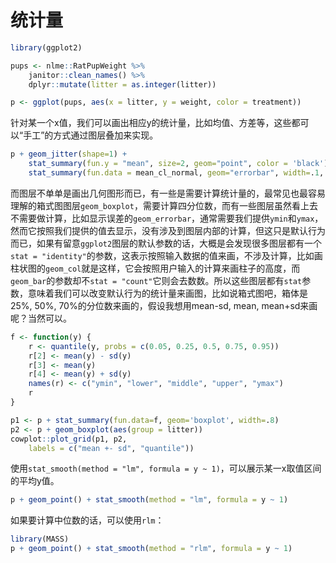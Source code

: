 # 统计量 {#chapter-summary}

```r
library(ggplot2)

pups <- nlme::RatPupWeight %>% 
    janitor::clean_names() %>%
    dplyr::mutate(litter = as.integer(litter))

p <- ggplot(pups, aes(x = litter, y = weight, color = treatment))
```

针对某一个x值，我们可以画出相应y的统计量，比如均值、方差等，这些都可以“手工”的方式通过图层叠加来实现。


```r
p + geom_jitter(shape=1) + 
    stat_summary(fun.y = "mean", size=2, geom="point", color = 'black') + 
    stat_summary(fun.data = mean_cl_normal, geom="errorbar", width=.1, color='black')
```


而图层不单单是画出几何图形而已，有一些是需要计算统计量的，最常见也最容易理解的箱式图图层`geom_boxplot`，需要计算四分位数，而有一些图层虽然看上去不需要做计算，比如显示误差的`geom_errorbar`，通常需要我们提供`ymin`和`ymax`，然而它按照我们提供的值去显示，没有涉及到图层内部的计算，但这只是默认行为而已，如果有留意`ggplot2`图层的默认参数的话，大概是会发现很多图层都有一个`stat = "identity"`的参数，这表示按照输入数据的值来画，不涉及计算，比如画柱状图的`geom_col`就是这样，它会按照用户输入的计算来画柱子的高度，而`geom_bar`的参数却不`stat = "count"`它则会去数数。所以这些图层都有`stat`参数，意味着我们可以改变默认行为的统计量来画图，比如说箱式图吧，箱体是25%, 50%, 70%的分位数来画的，假设我想用mean-sd, mean, mean+sd来画呢？当然可以。

```r
f <- function(y) {
	r <- quantile(y, probs = c(0.05, 0.25, 0.5, 0.75, 0.95))
    r[2] <- mean(y) - sd(y) 
	r[3] <- mean(y)
    r[4] <- mean(y) + sd(y)
    names(r) <- c("ymin", "lower", "middle", "upper", "ymax")
	r
}

p1 <- p + stat_summary(fun.data=f, geom='boxplot', width=.8) 
p2 <- p + geom_boxplot(aes(group = litter))
cowplot::plot_grid(p1, p2, 
    labels = c("mean +- sd", "quantile"))
```





使用`stat_smooth(method = "lm", formula = y ~ 1)`，可以展示某一x取值区间的平均y值。

```r
p + geom_point() + stat_smooth(method = "lm", formula = y ~ 1)
```


如果要计算中位数的话，可以使用`rlm`：

```r
library(MASS)
p + geom_point() + stat_smooth(method = "rlm", formula = y ~ 1)
```

